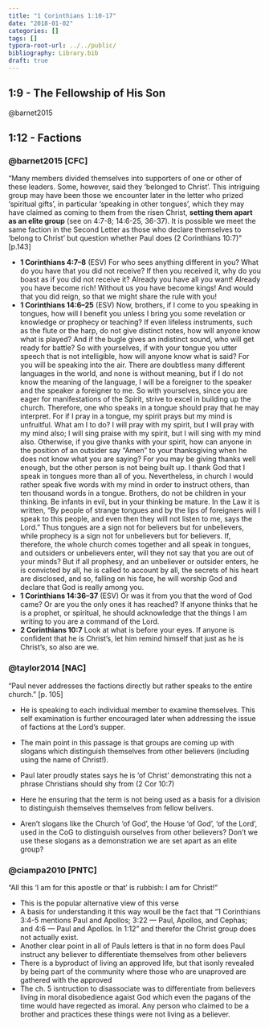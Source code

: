 ```yaml
---
title: "1 Corinthians 1:10-17"
date: "2018-01-02"
categories: []
tags: []
typora-root-url: ../../public/
bibliography: Library.bib
draft: true
---
```


## 1:9 - The Fellowship of His Son

@barnet2015



## 1:12 - Factions

### @barnet2015 [CFC]

"Many members divided themselves into supporters of one or other of these leaders. Some, however, said they 'belonged to Christ'. This intriguing group may have been those we encounter later in the letter who prized 'spiritual gifts', in particular 'speaking in other tongues', which they may have claimed as coming to them from the risen Christ, **setting them apart as an elite group** (see on 4:7-8; 14:6-25, 36-37). It is possible we meet the same faction in the Second Letter as those who declare themselves to 'belong to Christ' but question whether Paul does (2 Corinthians 10:7)" [p.143]

- **1 Corinthians 4:7–8** (ESV) For who sees anything different in you? What do you have that you did not receive? If then you received it, why do you boast as if you did not receive it? Already you have all you want! Already you have become rich! Without us you have become kings! And would that you did reign, so that we might share the rule with you!
- **1 Corinthians 14:6–25** (ESV) Now, brothers, if I come to you speaking in tongues, how will I benefit you unless I bring you some revelation or knowledge or prophecy or teaching? If even lifeless instruments, such as the flute or the harp, do not give distinct notes, how will anyone know what is played? And if the bugle gives an indistinct sound, who will get ready for battle? So with yourselves, if with your tongue you utter speech that is not intelligible, how will anyone know what is said? For you will be speaking into the air. There are doubtless many different languages in the world, and none is without meaning, but if I do not know the meaning of the language, I will be a foreigner to the speaker and the speaker a foreigner to me. So with yourselves, since you are eager for manifestations of the Spirit, strive to excel in building up the church. Therefore, one who speaks in a tongue should pray that he may interpret. For if I pray in a tongue, my spirit prays but my mind is unfruitful. What am I to do? I will pray with my spirit, but I will pray with my mind also; I will sing praise with my spirit, but I will sing with my mind also. Otherwise, if you give thanks with your spirit, how can anyone in the position of an outsider say “Amen” to your thanksgiving when he does not know what you are saying? For you may be giving thanks well enough, but the other person is not being built up. I thank God that I speak in tongues more than all of you. Nevertheless, in church I would rather speak five words with my mind in order to instruct others, than ten thousand words in a tongue. Brothers, do not be children in your thinking. Be infants in evil, but in your thinking be mature. In the Law it is written, “By people of strange tongues and by the lips of foreigners will I speak to this people, and even then they will not listen to me, says the Lord.” Thus tongues are a sign not for believers but for unbelievers, while prophecy is a sign not for unbelievers but for believers. If, therefore, the whole church comes together and all speak in tongues, and outsiders or unbelievers enter, will they not say that you are out of your minds? But if all prophesy, and an unbeliever or outsider enters, he is convicted by all, he is called to account by all, the secrets of his heart are disclosed, and so, falling on his face, he will worship God and declare that God is really among you.
- **1 Corinthians 14:36–37** (ESV) Or was it from you that the word of God came? Or are you the only ones it has reached? If anyone thinks that he is a prophet, or spiritual, he should acknowledge that the things I am writing to you are a command of the Lord.
-  **2 Corinthians 10:7** Look at what is before your eyes. If anyone is confident that he is Christ’s, let him remind himself that just as he is Christ’s, so also are we.

### @taylor2014 [NAC]

"Paul never addresses the factions directly but rather speaks to the entire church." [p. 105]

- He is speaking to each individual member to examine themselves. This self examination is further encouraged later when addressing the issue of factions at the Lord's supper.

- The main point in this passage is that groups are coming up with slogans which distinguish themselves from other believers (including using the name of Christ!).
- Paul later proudly states says he is 'of Christ' demonstrating this not a phrase Christians should shy from (2 Cor 10:7)
- Here he ensuring that the term is not being used as a basis for a division to distinguish themselves themselves from fellow belivers.
- Aren't slogans like the Church 'of God', the House 'of God', 'of the Lord', used in the CoG to distinguish ourselves from other believers? Don't we use these slogans as a demonstration we are set apart as an elite group?

### @ciampa2010 [PNTC]

“All this ‘I am for this apostle or that’ is rubbish: I am for Christ!”

- This is the popular alternative view of this verse
- A basis for understanding it this way woull be the fact that "1 Corinthians 3:4-5 mentions Paul and Apollos; 3:22 — Paul, Apollos, and Cephas; and 4:6 — Paul and Apollos. In 1:12" and therefor the Christ group does not actually exist.
- Another clear point in all of Pauls letters is that in no form does Paul instruct any believer to differentiate themselves from other believers
- There is a byproduct of living an approved life, but that isonly revealed by being part of the community where those who are unaproved are gathered with the approved
- The ch. 5 isntruction to disassociate was to differentiate from believers living in moral disobedience agaist God which even the pagans of the time would have regected as imoral. Any person who claimed to be a brother and practices these things were not living as a believer.
